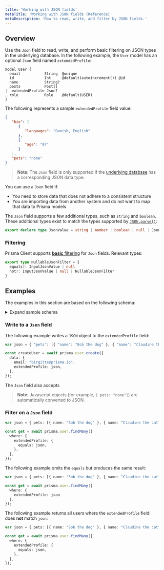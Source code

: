 ```yaml
---
title: 'Working with JSON fields'
metaTitle: 'Working with JSON fields (Reference)'
metaDescription: 'How to read, write, and filter by JSON fields.'
---
```


## Overview

Use the `Json` field to read, write, and perform basic filtering on JSON types in the underlying database. In the following example, the `User` model has an optional `Json` field named `extendedProfile`:

```prisma
model User {
  email           String  @unique
  id              Int     @default(autoincrement()) @id
  name            String?
  posts           Post[]
|  extendedProfile Json?
  role            Role    @default(USER)
}
```

The following represents a sample `extendedProfile` field value:

```json
{
   "bio": [
      {
         "languages": "Danish, English"
      },
      {
         "age": "87"
      }
   ],
   "pets": "none"
}
```

> **Note**: The `Json` field is only supported if the [underlying database](../../database-connectors) has a corresponding JSON data type.

You can use a `Json` field if:

* You need to store data that does not adhere to a consistent structure 
* You are importing data from another system and do not want to map that data to Prisma models

The `Json` field supports a few additional types, such as `string` and `boolean`. These additional types exist to match the types supported by [`JSON.parse()`](https://developer.mozilla.org/en-US/docs/Web/JavaScript/Reference/Global_Objects/JSON/parse):

```ts
export declare type JsonValue = string | number | boolean | null | JsonObject | JsonArray
```

### Filtering

Prisma Client supports [**basic** filtering](#filter-on-a-json-field) for `Json` fields. Relevant types: 

```ts
export type NullableJsonFilter = {
  equals?: InputJsonValue | null
  not?: InputJsonValue | null | NullableJsonFilter
}
```

## Examples

The examples in this section are based on the following schema:

<a  id="sample-model"></a>

<details>
  <summary>Expand sample schema</summary>

```prisma
  generator client {
  provider             = "prisma-client-js"
}

datasource db {
  provider = "mysql"
  url      = env("DATABASE_URL")
}

model Post {
  authorId  Int?
  content   String?
  id        Int     @default(autoincrement()) @id
  published Boolean @default(false)
  title     String
  user      User?   @relation(fields: [authorId], references: [id])

  @@index([authorId], name: "authorId")
}

model User {
  email           String  @unique
  id              Int     @default(autoincrement()) @id
  name            String?
  posts           Post[]
  extendedProfile Json?
  role            Role    @default(USER)
}

enum Role {
  ADMIN
  USER
  MODERATOR
}
```

</details>

### Write to a `Json` field

The following example writes a `JSON` object to the `extendedProfile` field:

```ts
var json = { "pets": [{ "name": "Bob the dog" }, { "name": "Claudine the cat" }] };

const createUser = await prisma.user.create({
  data: {
    email: "birgitte@prisma.io",
    extendedProfile: json,
  },
});
```

The `Json` field also accepts   

> **Note**: Javascript objects (for example, `{ pets: "none"}`) are automatically converted to JSON.

### Filter on a `Json` field

```ts
var json = { pets: [{ name: "Sob the dog" }, { name: "Claudine the cat" }] };

const get = await prisma.user.findMany({
  where: {
    extendedProfile: {
      equals: json,
    },
  },
});
```

The following example omits the `equals` but produces the same result:

```ts
var json = { pets: [{ name: "Sob the dog" }, { name: "Claudine the cat" }] };

const get = await prisma.user.findMany({
  where: {
    extendedProfile: json
  },
});
```

The following example returns all users where the `extendedProfile` field does **not** match `json`: 

```ts
var json = { pets: [{ name: "Sob the dog" }, { name: "Claudine the cat" }] };

const get = await prisma.user.findMany({
  where: {
    extendedProfile: {
      equals: json,
    },
  },
});
```